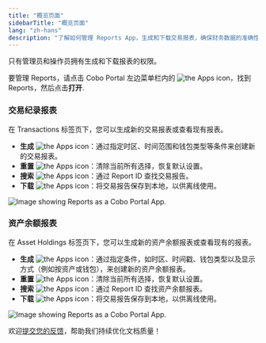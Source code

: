 ```yaml
---
title: "概览页面"
sidebarTitle: "概览页面"
lang: "zh-hans"
description: "了解如何管理 Reports App，生成和下载交易报表，确保财务数据的准确性。"
---
```


只有管理员和操作员拥有生成和下载报表的权限。

要管理 Reports，请点击 Cobo Portal 左边菜单栏内的 <img src="/en/images/portal-apps/reports/apps.svg" className="icon" alt="the Apps icon"/>，找到 Reports，然后点击**打开**.

### 交易纪录报表

在 Transactions 标签页下，您可以生成新的交易报表或查看现有报表。

- **生成** <img src="/cn/images/portal-apps/reports/generate.svg" className="icon" alt="the Apps icon"/>：通过指定时区、时间范围和钱包类型等条件来创建新的交易报表。
- **重置** <img src="/cn/images/portal-apps/reports/reset.svg" className="icon" alt="the Apps icon"/>：清除当前所有选择，恢复默认设置。
- **搜索** <img src="/cn/images/portal-apps/reports/search.svg" className="icon" alt="the Apps icon"/>：通过 Report ID 查找交易报告。
- **下载** <img src="/cn/images/portal-apps/reports/download.svg" className="icon" alt="the Apps icon"/>：将交易报告保存到本地，以供离线使用。

<img src="/cn/images/portal-apps/reports/1.png" className="full_screen" alt="Image showing Reports as a Cobo Portal App."/>

### 资产余额报表

在 Asset Holdings 标签页下，您可以生成新的资产余额报表或查看现有的报表。

- **生成** <img src="/cn/images/portal-apps/reports/generate.svg" className="icon" alt="the Apps icon"/>：通过指定条件，如时区、时间戳、钱包类型以及显示方式（例如按资产或钱包），来创建新的资产余额报表。
- **重置** <img src="/cn/images/portal-apps/reports/reset.svg" className="icon" alt="the Apps icon"/>：清除当前所有选择，恢复默认设置。
- **搜索** <img src="/cn/images/portal-apps/reports/search.svg" className="icon" alt="the Apps icon"/>：通过 Report ID 查找资产余额报表。
- **下载** <img src="/cn/images/portal-apps/reports/download.svg" className="icon" alt="the Apps icon"/>：将交易报告保存到本地，以供离线使用。

<img src="/cn/images/portal-apps/reports/2.png" className="full_screen" alt="Image showing Reports as a Cobo Portal App."/>

<Tip>欢迎[提交您的反馈](https://forms.zohopublic.com/cobo/form/DocumentFeedbackForm/formperma/QvLOhxJv1_JMsJ-1dleZ8Itb_7rzN-LtgvsDdxosoVI?referrername=manuals)，帮助我们持续优化文档质量！</Tip>